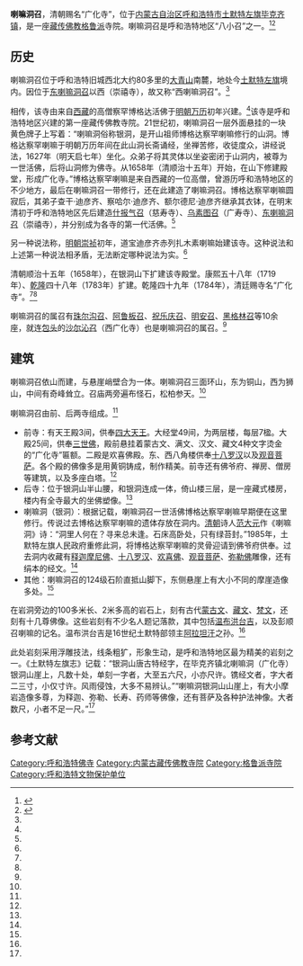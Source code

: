 {{Infobox Tibetan Buddhist monastery
|name =喇嘛洞召
|image =
|image size = 250px
|alt = 
|caption = 
|t=
|w=
|to = 
|ipa={{IPA|}}
|z=
|thdl=
|e=
|tc=喇嘛洞召
|s=喇嘛洞召
|p=
|m=
|k=
|pushpin_map = 
|latd =  | latm =  | lats =  | latNS = 
|longd=  | longm= | longs =| longEW = 
|iso_region = 
|map_caption = 
|mapsize = 
|location_country = 中国
|location = {{CHN}}[[内蒙古自治区|内蒙古自治区]][[呼和浩特市|呼和浩特市]][[土默特左旗|土默特左旗]]
|coordinates_display =
|founded_by = 
|date_founded =
|date_renovated =
|sect = [[格鲁派|格鲁派]]
|mather =
|children =
|dedicated_to = 
|tulku =
|head_lama = 
|head_mgh =
|no._of_monks = 
|architecture = 
|festivals =
|footnotes = 
}}
{{文物保护单位
| 级别 = 全国
| 省区市 = 内蒙古自治区
| 图片 = 
| 名称 = 广化寺造像
| 编号 = 7-1514
| 分类 = 石窟寺及石刻
| 时代 = 明至清
| 所在 = [[内蒙古自治区|内蒙古自治区]][[土默特左旗|土默特左旗]]
| 登录 = 2013年
}}

'''喇嘛洞召'''，清朝赐名“广化寺”，位于[[内蒙古自治区|内蒙古自治区]][[呼和浩特市|呼和浩特市]][[土默特左旗|土默特左旗]][[毕克齐镇|毕克齐镇]]，是一座[[藏传佛教|藏传佛教]][[格鲁派|格鲁派]]寺院。喇嘛洞召是呼和浩特地区“八小召”之一。<ref name=bfxb>{{Cite web |url=http://szb.northnews.cn/bfxb/html/2012-03/28/content_916729.htm |title=刘建禄，呼和浩特召庙民谚，北方新报2012年3月28日 |access-date=2013年9月25日 |archive-date=2013年9月27日 |archive-url=https://web.archive.org/web/20130927234132/http://szb.northnews.cn/bfxb/html/2012-03/28/content_916729.htm |dead-url=yes }}</ref><ref name=lama>{{Cite web |url=http://szb.northnews.cn/bfxb/html/2013-04/08/content_1012841.htm |title=喇嘛洞：青山深处有座召，北方新报2013年4月8日 |access-date=2013年9月25日 |archive-date=2013年9月28日 |archive-url=https://web.archive.org/web/20130928000328/http://szb.northnews.cn/bfxb/html/2013-04/08/content_1012841.htm |dead-url=yes }}</ref>

==历史==
喇嘛洞召位于呼和浩特旧城西北大约80多里的[[大青山|大青山]]南麓，地处今[[土默特左旗|土默特左旗]]境内。因位于[[东喇嘛洞召|东喇嘛洞召]]以西（崇禧寺），故又称“西喇嘛洞召”。<ref name=bfxb/>

相传，该寺由来自[[西藏|西藏]]的高僧察罕博格达活佛于[[明朝|明朝]][[万历|万历]]初年兴建。<ref name=bfxb/>该寺是呼和浩特地区兴建的第一座藏传佛教寺院。21世纪初，喇嘛洞召一层外面悬挂的一块黄色牌子上写着：“喇嘛洞俗称银洞，是开山祖师博格达察罕喇嘛修行的山洞。博格达察罕喇嘛于明朝万历年间在此山洞长斋诵经，坐禅苦修，收徒度众，讲经说法，1627年（明天启七年）坐化。众弟子将其灵体以坐姿密闭于山洞内，被尊为一世活佛，后将山洞修为佛寺。从1658年（清顺治十五年）开始，在山下修建殿堂，形成广化寺。”博格达察罕喇嘛是来自西藏的一位高僧，曾游历呼和浩特地区的不少地方，最后在喇嘛洞召一带修行，还在此建造了喇嘛洞召。博格达察罕喇嘛圆寂后，其弟子查干·迪彦齐、察哈尔·迪彦齐、额尔德尼·迪彦齐继承其衣钵，在明末清初于呼和浩特地区先后建造[[什报气召|什报气召]]（慈寿寺）、[[乌素图召|乌素图召]]（广寿寺）、[[东喇嘛洞召|东喇嘛洞召]]（崇禧寺），并分别成为各寺的第一代活佛。<ref name=lama/>

另一种说法称，[[明朝|明朝]][[崇祯|崇祯]]初年，道宝迪彦齐赤列扎木素喇嘛始建该寺。这种说法和上述第一种说法相矛盾，无法断定哪种说法为实。<ref name=lama/>

清朝顺治十五年（1658年），在银洞山下扩建该寺殿堂。康熙五十八年（1719年）、[[乾隆|乾隆]]四十八年（1783年）扩建。乾隆四十九年（1784年），清廷赐寺名“广化寺”。<ref name=lama/><ref name=bfxb/>

喇嘛洞召的属召有[[珠尔沟召|珠尔沟召]]、[[阿鲁板召|阿鲁板召]]、[[祝乐庆召|祝乐庆召]]、[[明安召|明安召]]、[[黑格林召|黑格林召]]等10余座，就连[[包头|包头]]的[[沙尔沁召|沙尔沁召]]（西广化寺）也是喇嘛洞召的属召。<ref name=lama/>

==建筑==
喇嘛洞召依山而建，与悬崖峭壁合为一体。喇嘛洞召三面环山，东为铜山，西为狮山，中间有奇峰耸立。召庙两旁遍布怪石，松柏参天。<ref name=lama/>

喇嘛洞召由前、后两寺组成。<ref name=lama/>
*前寺：有天王殿3间，供奉[[四大天王|四大天王]]。大经堂49间，为两层楼，每层7楹。大殿25间，供奉[[三世佛|三世佛]]，殿前悬挂着蒙古文、满文、汉文、藏文4种文字烫金的“广化寺”匾额。二殿是欢喜佛殿。东、西八角楼供奉[[十八罗汉|十八罗汉]]以及[[观音菩萨|观音菩萨]]。各个殿的佛像多是用黄铜铸成，制作精美。前寺还有佛爷府、禅房、僧房等建筑，以及多座白塔。<ref name=lama/>
*后寺：位于银洞山半山腰，和银洞连成一体，倚山楼三层，是一座藏式楼房，楼内有全寺最大的坐佛塑像。<ref name=lama/>
*喇嘛洞（银洞）：根据记载，喇嘛洞召一世活佛博格达察罕喇嘛早期便在这里修行。传说过去博格达察罕喇嘛的遗体存放在洞内。[[清朝|清朝]]诗人[[范大元|范大元]]作《喇嘛洞》诗：“洞里人何在？寻来总未逢。石床高卧处，只有绿苔封。”1985年，土默特左旗人民政府重修此洞，将博格达察罕喇嘛的灵骨迎请到佛爷府供奉。过去洞内收藏有[[释迦摩尼佛|释迦摩尼佛]]、[[十八罗汉|十八罗汉]]、[[欢喜佛|欢喜佛]]、[[观音菩萨|观音菩萨]]、[[弥勒佛|弥勒佛]]雕像，还有绢本的经文。<ref name=lama/>
*其他：喇嘛洞召的124级石阶直抵山脚下，东侧悬崖上有大小不同的摩崖造像多处。<ref name=lama/>

在岩洞旁边的100多米长、2米多高的岩石上，刻有古代[[蒙古文|蒙古文]]、[[藏文|藏文]]、[[梵文|梵文]]，还刻有十几尊佛像。这些岩刻有不少名人题记落款，其中包括[[温布洪台吉|温布洪台吉]]，以及彭顺召喇嘛的记名。温布洪台吉是16世纪土默特部领主[[阿拉坦汗|阿拉坦汗]]之孙。<ref name=lama/>

此处岩刻采用浮雕技法，线条粗犷，形象生动，是呼和浩特地区最为精美的岩刻之一。《土默特左旗志》记载：“银洞山唐古特经字，在毕克齐镇北喇嘛洞（广化寺）银洞山崖上，凡数十处，单刻一字者，大至五六尺，小亦尺许。镌经文者，字大者二三寸，小仅寸许。风雨侵蚀，大多不易辨认。”“喇嘛洞银洞山山崖上，有大小摩岩造像多尊，为释迦、弥勒、长寿、药师等佛像，还有菩萨及各种护法神像。大者数尺，小者不足一尺。”<ref name=lama/>

==参考文献==
{{reflist}}

{{内蒙古全国重点文物保护单位}}
[[Category:呼和浩特佛寺|Category:呼和浩特佛寺]]
[[Category:内蒙古藏传佛教寺院|Category:内蒙古藏传佛教寺院]]
[[Category:格鲁派寺院|Category:格鲁派寺院]]
[[Category:呼和浩特文物保护单位|Category:呼和浩特文物保护单位]]